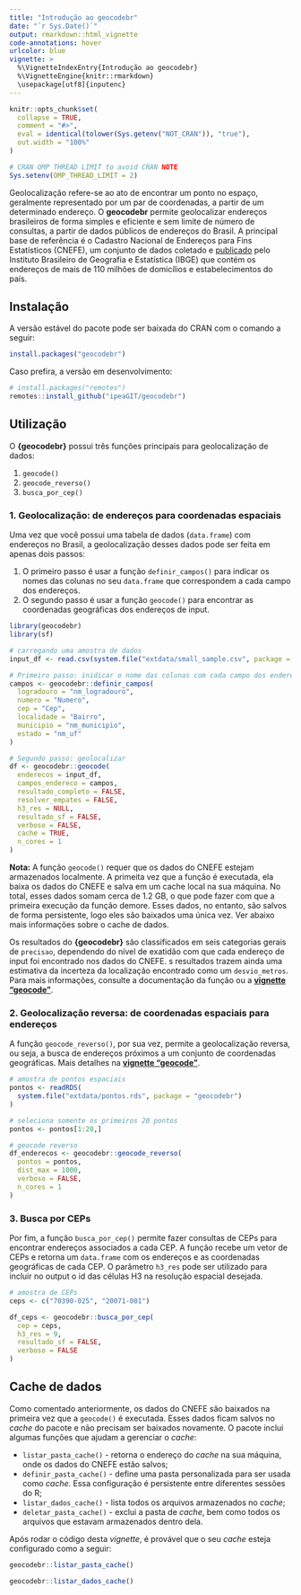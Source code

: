 ```yaml
---
title: "Introdução ao geocodebr"
date: "`r Sys.Date()`"
output: rmarkdown::html_vignette
code-annotations: hover
urlcolor: blue
vignette: >
  %\VignetteIndexEntry{Introdução ao geocodebr}
  %\VignetteEngine{knitr::rmarkdown}
  \usepackage[utf8]{inputenc}
---
```

  
```r
knitr::opts_chunk$set(
  collapse = TRUE,
  comment = "#>",
  eval = identical(tolower(Sys.getenv("NOT_CRAN")), "true"),
  out.width = "100%"
)

# CRAN OMP THREAD LIMIT to avoid CRAN NOTE
Sys.setenv(OMP_THREAD_LIMIT = 2)
```

Geolocalização refere-se ao ato de encontrar um ponto no espaço, geralmente
representado por um par de coordenadas, a partir de um determinado endereço. O
**geocodebr** permite geolocalizar endereços brasileiros de forma simples e
eficiente e sem limite de número de consultas, a partir de dados públicos de endereços do Brasil. A principal base de referência é o Cadastro Nacional de Endereços para Fins Estatísticos (CNEFE), um conjunto de dados coletado e
[publicado](https://www.ibge.gov.br/estatisticas/sociais/populacao/38734-cadastro-nacional-de-enderecos-para-fins-estatisticos.html)
pelo Instituto Brasileiro de Geografia e Estatística (IBGE) que contém os
endereços de mais de 110 milhões de domicílios e estabelecimentos do país.


## Instalação

A versão estável do pacote pode ser baixada do CRAN com o comando a seguir:
  
```r
install.packages("geocodebr")
```

Caso prefira, a versão em desenvolvimento:
  
```r
# install.packages("remotes")
remotes::install_github("ipeaGIT/geocodebr")
```



## Utilização

O **{geocodebr}** possui três funções principais para geolocalização de dados:
  
1. `geocode()`
2. `geocode_reverso()`
3. `busca_por_cep()`


### 1. Geolocalização: de endereços para coordenadas espaciais

Uma vez que você possui uma tabela de dados (`data.frame`) com endereços no Brasil, a geolocalização desses dados pode ser feita em apenas dois passos:
  
1. O primeiro passo é usar a função `definir_campos()` para indicar os nomes das colunas no seu `data.frame` que correspondem a cada campo dos endereços.
2. O segundo passo é usar a função `geocode()` para encontrar as coordenadas geográficas dos endereços de input.

```r
library(geocodebr)
library(sf)

# carregando uma amostra de dados
input_df <- read.csv(system.file("extdata/small_sample.csv", package = "geocodebr"))

# Primeiro passo: inidicar o nome das colunas com cada campo dos enderecos
campos <- geocodebr::definir_campos(
  logradouro = "nm_logradouro",
  numero = "Numero",
  cep = "Cep",
  localidade = "Bairro",
  municipio = "nm_municipio",
  estado = "nm_uf"
)

# Segundo passo: geolocalizar
df <- geocodebr::geocode(
  enderecos = input_df,
  campos_endereco = campos,
  resultado_completo = FALSE,
  resolver_empates = FALSE,
  h3_res = NULL,
  resultado_sf = FALSE,
  verboso = FALSE,
  cache = TRUE,
  n_cores = 1
)

```

**Nota:** A função `geocode()` requer que os dados do CNEFE estejam armazenados
localmente. A primeita vez que a função é executada, ela baixa os dados do CNEFE 
e salva em um cache local na sua máquina. No total, esses dados somam cerca de 
1.2 GB, o que pode fazer com que a primeira execução da função demore. Esses dados, 
no entanto, são salvos de forma  persistente, logo eles são baixados uma única vez.
Ver abaixo mais informações sobre o cache de dados.

Os resultados do **{geocodebr}** são classificados em seis categorias gerais de `precisao`, dependendo do nível de exatidão com que cada endereço de input foi encontrado nos dados do CNEFE. s resultados trazem ainda uma estimativa da 
incerteza da localização encontrado como um `desvio_metros`. Para mais 
informações, consulte a documentação da função ou a [**vignette "geocode"**](https://ipeagit.github.io/geocodebr/articles/geocode.html).


### 2. Geolocalização reversa: de coordenadas espaciais para endereços

A função `geocode_reverso()`, por sua vez, permite a geolocalização reversa, ou seja, a busca de endereços próximos a um conjunto de coordenadas geográficas. Mais detalhes na [**vignette "geocode"**](https://ipeagit.github.io/geocodebr/articles/geocode_reverso.html).

```r
# amostra de pontos espaciais
pontos <- readRDS(
  system.file("extdata/pontos.rds", package = "geocodebr")
)

# seleciona somente os primeiros 20 pontos
pontos <- pontos[1:20,]

# geocode reverso
df_enderecos <- geocodebr::geocode_reverso(
  pontos = pontos,
  dist_max = 1000,
  verboso = FALSE,
  n_cores = 1
)

```


### 3. Busca por CEPs

Por fim, a função `busca_por_cep()` permite fazer consultas de CEPs para encontrar endereços associados a cada CEP. A função recebe um vetor de CEPs e retorna um `data.frame` com os endereços e as coordenadas geográficas de cada CEP. O parâmetro
`h3_res` pode ser utilizado para incluir no output o id das células H3 na resolução
espacial desejada.

```r
# amostra de CEPs
ceps <- c("70390-025", "20071-001")

df_ceps <- geocodebr::busca_por_cep(
  cep = ceps,
  h3_res = 9,
  resultado_sf = FALSE,
  verboso = FALSE
)

```


## Cache de dados

Como comentado anteriormente, os dados do CNEFE são baixados na primeira vez que
a `geocode()` é executada. Esses dados ficam salvos no *cache* do pacote e não
precisam ser baixados novamente. O pacote inclui algumas funções que ajudam a
gerenciar o *cache*:
  
- `listar_pasta_cache()` - retorna o endereço do *cache* na sua máquina, onde os
dados do CNEFE estão salvos;
- `definir_pasta_cache()` - define uma pasta personalizada para ser usada como
*cache*. Essa configuração é persistente entre diferentes sessões do R;
- `listar_dados_cache()` - lista todos os arquivos armazenados no *cache*;
- `deletar_pasta_cache()` - exclui a pasta de *cache*, bem como todos os
arquivos que estavam armazenados dentro dela.

Após rodar o código desta *vignette*, é provável que o seu *cache* esteja
configurado como a seguir:
  
```r
geocodebr::listar_pasta_cache()

geocodebr::listar_dados_cache()
```

